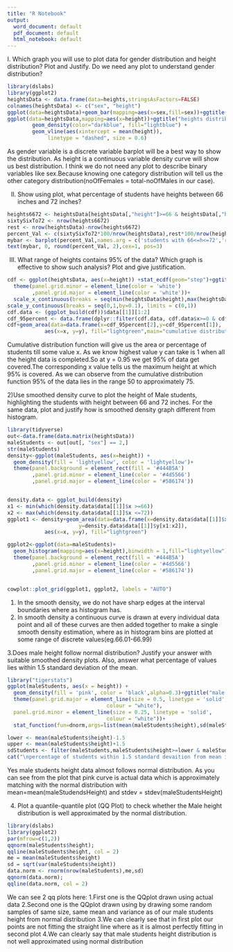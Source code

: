 ```yaml
---
title: "R Notebook"
output:
  word_document: default
  pdf_document: default
  html_notebook: default
---
```


I. Which graph you will use to plot data for gender distribution and height distribution?
Plot and Justify. Do we need any plot to understand gender distribution?
```r
library(dslabs)
library(ggplot2)
heightsData <- data.frame(data=heights,stringsAsFactors=FALSE)
colnames(heightsData) <- c("sex", "height")
ggplot(data=heightsData)+geom_bar(mapping=aes(x=sex,fill=sex))+ggtitle("Gender distribution")
ggplot(data=heightsData,mapping=aes(x=height))+ggtitle("heights distribution")+
        geom_density(color="darkblue", fill="lightblue") +
        geom_vline(aes(xintercept = mean(height)), 
             linetype = "dashed", size = 0.6)
```
As gender variable is a discrete variable barplot will be a best way to show the distribution.
As height is a continuous variable density curve will show us best distribution.
I think we do not need any plot to describe binary variables like sex.Because knowing one category distribution will tell us the other category distribution(noOfFemales = total-noOfMales in our case).





II. Show using plot, what percentage of students have heights between 66 inches and 72
inches?
```r
heights6672 <- heightsData[heightsData[,"height"]>=66 & heightsData[,"height"]<=72,]
sixtySixTo72 <- nrow(heights6672)
rest <- nrow(heightsData)-nrow(heights6672)
percent_Val <- c(sixtySixTo72*100/nrow(heightsData),rest*100/nrow(heightsData))
mybar <- barplot(percent_Val,names.arg = c('students with 66<=h<=72','rest of students'),ylim=c(0,100),ylab='percentage',col=c('lightblue','pink'),main='percentage of students with height between 66 and 72 inches')
text(mybar, 0, round(percent_Val, 2),cex=1, pos=3)
```
III. What range of heights contains 95% of the data? Which graph is effective to show
such analysis? Plot and give justification.
```r
cdf <- ggplot(heightsData, aes(x=height)) +stat_ecdf(geom="step")+ggtitle("Cumulative distribution function")+
  theme(panel.grid.minor = element_line(color = 'white')
        ,panel.grid.major = element_line(color = 'white'))+
  scale_x_continuous(breaks = seq(min(heightsData$height),max(heightsData$height),by=5), limits = c(min(heightsData$height),max(heightsData$height)))+
scale_y_continuous(breaks = seq(0,1,by=0.1), limits = c(0,1))
cdf.data <- (ggplot_build(cdf))$data[[1]][1:2]
cdf_95percent <- data.frame(dplyr::filter(cdf.data, cdf.data$x>=0 & cdf.data$y<=0.95))
cdf+geom_area(data=data.frame(x=cdf_95percent[2],y=cdf_95percent[1]),
            aes(x=x, y=y), fill="lightgreen",main="cumulative distribution function")
```
Cumulative distribution function will give us the area or percentage of students till some value x.
As we know highest value y can take is 1 when all the height data is completed.So at y = 0.95 we get 95% of data get covered.The corresponding x value tells us the maximum height at which 95% is covered.
As we can observe from the cumulative distribution function 95% of the data lies in the range 50 to approximately 75.
 



2)Use smoothed density curve to plot the height of Male students,
highlighting the students with height between 66 and 72 inches. For the same data, plot and
justify how is smoothed density graph different from histogram.
```r
library(tidyverse)
out<-data.frame(data.matrix(heightsData))
maleStudents <- out[out[, "sex"] == 2,]
str(maleStudents)
density<-ggplot(maleStudents, aes(x=height)) +
  geom_density(fill = 'lightyellow', color = 'lightyellow')+
  theme(panel.background = element_rect(fill = '#444B5A')
        ,panel.grid.minor = element_line(color = '#4d5566')
        ,panel.grid.major = element_line(color = '#586174'))


density.data <- ggplot_build(density)
x1 <- min(which(density.data$data[[1]]$x >=66))
x2 <- max(which(density.data$data[[1]]$x <=72))
ggplot1 <- density+geom_area(data=data.frame(x=density.data$data[[1]]$x[x1:x2],
                       y=density.data$data[[1]]$y[x1:x2]),
            aes(x=x, y=y), fill="lightgreen")

ggplot2<-ggplot(data=maleStudents)+
  geom_histogram(mapping=aes(x=height),binwidth = 1,fill="lightyellow")+
  theme(panel.background = element_rect(fill = '#444B5A')
        ,panel.grid.minor = element_line(color = '#4d5566')
        ,panel.grid.major = element_line(color = '#586174'))


cowplot::plot_grid(ggplot1, ggplot2, labels = "AUTO")
```
1) In the smooth density, we do not have sharp edges at the interval boundaries where as histogram has.
2) In smooth density a continuous curve is drawn at every individual data point and all of these curves are then added together to make a single smooth density estimation, where as in histogram bins are plotted at some range of discrete values(eg.66.01-66.99)



3.Does male height follow normal distribution? Justify your answer
with suitable smoothed density plots. Also, answer what percentage of values lies within 1.5
standard deviation of the mean.
```r
library("tigerstats")
ggplot(maleStudents, aes(x = height)) +
  geom_density(fill = 'pink', color = 'black',alpha=0.3)+ggtitle("male students eight data")+
  theme(panel.grid.major = element_line(size = 0.5, linetype = 'solid',
                                colour = "white"), 
  panel.grid.minor = element_line(size = 0.25, linetype = 'solid',
                                colour = "white"))+
  stat_function(fun=dnorm,args=list(mean(maleStudents$height),sd(maleStudents$height)))

lower <- mean(maleStudents$height)-1.5
upper <- mean(maleStudents$height)+1.5
sdStudents <- filter(maleStudents,maleStudents$height>=lower & maleStudents$height <= upper)
cat("\npercentage of students within 1.5 standard devaition from mean is:",(nrow(sdStudents)*100)/nrow(maleStudents))
```
Yes male students height data almost follows normal distribution.\n
As you can see from the plot that pink curve is actual data which is approximately matching with the normal distribution with mean=mean(maleStudendsHeight) and stdev = stdev(maleStudentsHeight) 



4. Plot a quantile-quantile plot (QQ Plot) to check whether the Male
height distribution is well approximated by the normal distribution.
```r
library(dslabs)
library(ggplot2)
par(mfrow=c(1,2))
qqnorm(maleStudents$height);
qqline(maleStudents$height, col = 2)
me = mean(maleStudents$height)
sd = sqrt(var(maleStudents$height))
data.norm <- rnorm(nrow(maleStudents),me,sd)
qqnorm(data.norm);
qqline(data.norm, col = 2)
```
We can see 2 qq plots here:
1.First one is the QQplot drawn using actual data\n
2.Second one is the QQplot drawn using by drawing some random samples of same size, same mean and variance as of our male students height from normal distribution\n
3.We can clearly see that in first plot our points are not fitting the straight line where as it is almost perfectly fitting in second plot\n
4.We can clearly say that male students height distribution is not well approximated using normal distribution

```r

```

